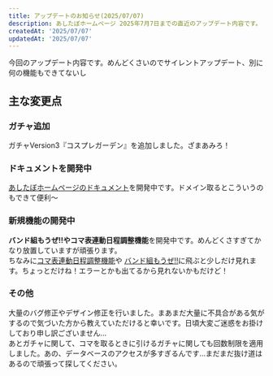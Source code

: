 ```yaml
---
title: アップデートのお知らせ(2025/07/07)
description: あしたぼホームページ 2025年7月7日までの直近のアップデート内容です。
createdAt: '2025/07/07'
updatedAt: '2025/07/07'
---
```


今回のアップデート内容です。めんどくさいのでサイレントアップデート、別に何の機能もできてないし

## 主な変更点

### ガチャ追加

ガチャVersion3『コスプレガーデン』を追加しました。ざまあみろ！

### ドキュメントを開発中

[あしたぼホームページのドキュメント](https://docs.ashitabo.net)を開発中です。ドメイン取るとこういうのもできて便利～

### 新規機能の開発中

**バンド組もうぜ!!**や**コマ表連動日程調整機能**を開発中です。めんどくさすぎてかなり放置していますが頑張ります。  
ちなみに[コマ表連動日程調整機能](https://www.ashitabo.net/schedule)や
[バンド組もうぜ!!](https://www.ashitabo.net/band)に飛ぶと少しだけ見れます。ちょっとだけね！エラーとかも出てるから見れないかもだけど！

### その他

大量のバグ修正やデザイン修正を行いました。まあまだ大量に不具合がある気がするので気づいた方から教えていただけると幸いです。日頃大変ご迷惑をお掛けしており申し訳ございません…  
あとガチャに関して、コマを取るときに引けるガチャに関しても回数制限を適用しました。あの、データベースのアクセスが多すぎるんです…まだまだ抜け道はあるので頑張って探してください。
